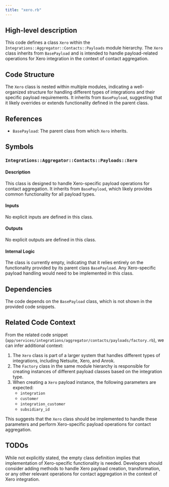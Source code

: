 ```yaml
---
title: "xero.rb"
---
```


## High-level description
This code defines a class `Xero` within the `Integrations::Aggregator::Contacts::Payloads` module hierarchy. The `Xero` class inherits from `BasePayload` and is intended to handle payload-related operations for Xero integration in the context of contact aggregation.

## Code Structure
The `Xero` class is nested within multiple modules, indicating a well-organized structure for handling different types of integrations and their specific payload requirements. It inherits from `BasePayload`, suggesting that it likely overrides or extends functionality defined in the parent class.

## References
- `BasePayload`: The parent class from which `Xero` inherits.

## Symbols

### `Integrations::Aggregator::Contacts::Payloads::Xero`
#### Description
This class is designed to handle Xero-specific payload operations for contact aggregation. It inherits from `BasePayload`, which likely provides common functionality for all payload types.

#### Inputs
No explicit inputs are defined in this class.

#### Outputs
No explicit outputs are defined in this class.

#### Internal Logic
The class is currently empty, indicating that it relies entirely on the functionality provided by its parent class `BasePayload`. Any Xero-specific payload handling would need to be implemented in this class.

## Dependencies
The code depends on the `BasePayload` class, which is not shown in the provided code snippets.

## Related Code Context
From the related code snippet (`app/services/integrations/aggregator/contacts/payloads/factory.rb`), we can infer additional context:

1. The `Xero` class is part of a larger system that handles different types of integrations, including Netsuite, Xero, and Anrok.
2. The `Factory` class in the same module hierarchy is responsible for creating instances of different payload classes based on the integration type.
3. When creating a `Xero` payload instance, the following parameters are expected:
   - `integration`
   - `customer`
   - `integration_customer`
   - `subsidiary_id`

This suggests that the `Xero` class should be implemented to handle these parameters and perform Xero-specific payload operations for contact aggregation.

## TODOs
While not explicitly stated, the empty class definition implies that implementation of Xero-specific functionality is needed. Developers should consider adding methods to handle Xero payload creation, transformation, or any other relevant operations for contact aggregation in the context of Xero integration.